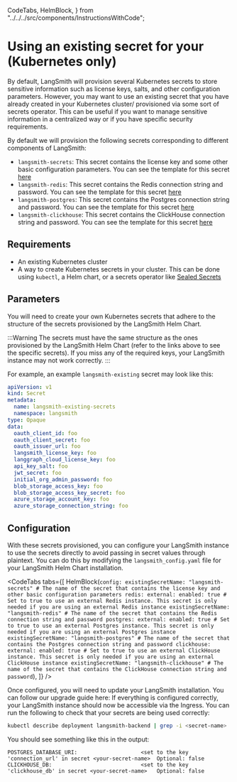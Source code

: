   CodeTabs,
  HelmBlock,
} from "../../../src/components/InstructionsWithCode";

# Using an existing secret for your (Kubernetes only)

By default, LangSmith will provision several Kubernetes secrets to store sensitive information such as license keys, salts, and other configuration parameters. However, you may want to use an existing secret that you have already created in your Kubernetes cluster/ provisioned via some sort of secrets operator.
This can be useful if you want to manage sensitive information in a centralized way or if you have specific security requirements.

By default we will provision the following secrets corresponding to different components of LangSmith:

- `langsmith-secrets`: This secret contains the license key and some other basic configuration parameters. You can see the template for this secret [here](https://github.com/langchain-ai/helm/blob/main/charts/langsmith/templates/secrets.yaml)
- `langsmith-redis`: This secret contains the Redis connection string and password. You can see the template for this secret [here](https://github.com/langchain-ai/helm/blob/main/charts/langsmith/templates/redis/secrets.yaml)
- `langsmith-postgres`: This secret contains the Postgres connection string and password. You can see the template for this secret [here](https://github.com/langchain-ai/helm/blob/main/charts/langsmith/templates/postgres/secrets.yaml)
- `langsmith-clickhouse`: This secret contains the ClickHouse connection string and password. You can see the template for this secret [here](https://github.com/langchain-ai/helm/blob/main/charts/langsmith/templates/clickhouse/secrets.yaml)

## Requirements

- An existing Kubernetes cluster
- A way to create Kubernetes secrets in your cluster. This can be done using `kubectl`, a Helm chart, or a secrets operator like [Sealed Secrets](https://github.com/bitnami-labs/sealed-secrets)

## Parameters

You will need to create your own Kubernetes secrets that adhere to the structure of the secrets provisioned by the LangSmith Helm Chart.

:::Warning
The secrets must have the same structure as the ones provisioned by the LangSmith Helm Chart (refer to the links above to see the specific secrets). If you miss any of the required keys, your LangSmith instance may not work correctly.
:::

For example, an example `langsmith-existing` secret may look like this:

```yaml
apiVersion: v1
kind: Secret
metadata:
  name: langsmith-existing-secrets
  namespace: langsmith
type: Opaque
data:
  oauth_client_id: foo
  oauth_client_secret: foo
  oauth_issuer_url: foo
  langsmith_license_key: foo
  langgraph_cloud_license_key: foo
  api_key_salt: foo
  jwt_secret: foo
  initial_org_admin_password: foo
  blob_storage_access_key: foo
  blob_storage_access_key_secret: foo
  azure_storage_account_key: foo
  azure_storage_connection_string: foo
```

## Configuration

With these secrets provisioned, you can configure your LangSmith instance to use the secrets directly to avoid passing in secret values through plaintext. You can do this by modifying the `langsmith_config.yaml` file for your LangSmith Helm Chart installation.

<CodeTabs
  tabs={[
    HelmBlock(`
config:
  existingSecretName: "langsmith-secrets" # The name of the secret that contains the license key and other basic configuration parameters
redis:
  external:
    enabled: true # Set to true to use an external Redis instance. This secret is only needed if you are using an external Redis instance
    existingSecretName: "langsmith-redis" # The name of the secret that contains the Redis connection string and password
postgres:
  external:
    enabled: true # Set to true to use an external Postgres instance. This secret is only needed if you are using an external Postgres instance
    existingSecretName: "langsmith-postgres" # The name of the secret that contains the Postgres connection string and password
clickhouse:
  external:
    enabled: true # Set to true to use an external ClickHouse instance. This secret is only needed if you are using an external ClickHouse instance
    existingSecretName: "langsmith-clickhouse" # The name of the secret that contains the ClickHouse connection string and password
`),
  ]}
/>

Once configured, you will need to update your LangSmith installation. You can follow our upgrade guide here: If everything is configured correctly, your LangSmith instance should now be accessible via the Ingress.
You can run the following to check that your secrets are being used correctly:

```bash
kubectl describe deployment langsmith-backend | grep -i <secret-name>
```

You should see something like this in the output:

```
POSTGRES_DATABASE_URI:                    <set to the key 'connection_url' in secret <your-secret-name>  Optional: false
CLICKHOUSE_DB:                            <set to the key 'clickhouse_db' in secret <your-secret-name>   Optional: false
```
